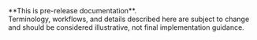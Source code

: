 
<Aside type="caution" title="Preview Documentation">
  **This is pre-release documentation**. <br /> Terminology, workflows, and details described here are subject to change
  and should be considered illustrative, not final implementation guidance.
</Aside>
